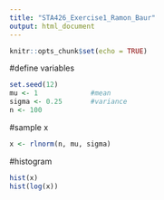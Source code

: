 ```yaml
---
title: "STA426_Exercise1_Ramon_Baur"
output: html_document
---
```


```r
knitr::opts_chunk$set(echo = TRUE)
```

#define variables

```r
set.seed(12)
mu <- 1             #mean
sigma <- 0.25       #variance
n <- 100
```

#sample x

```r
x <- rlnorm(n, mu, sigma)
```

#histogram

```r
hist(x)
hist(log(x))
```

